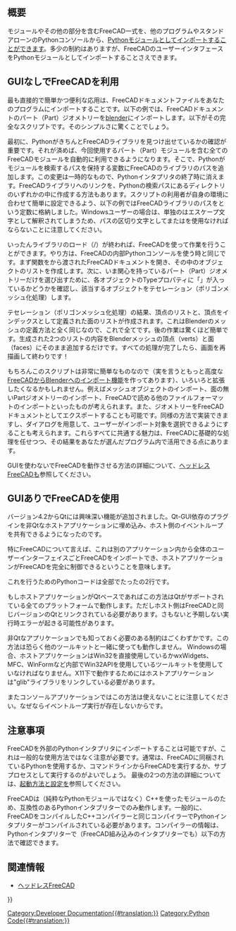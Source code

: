 <languages/>

{{TOCright}}

<span id="Introduction"></span>
== 概要 ==

モジュールやその他の部分を含むFreeCAD一式を、他のプログラムやスタンドアローンのPythonコンソールから、[[Python/ja|Python]]モジュールとしてインポートすることができます。多少の制約はありますが、FreeCADのユーザーインタフェースをPythonモジュールとしてインポートすることさえできます。

<span id="Using_FreeCAD_without_GUI"></span>
== GUIなしでFreeCADを利用 ==

最も直接的で簡単かつ便利な応用は、FreeCADドキュメントファイルをあなたのプログラムにインポートすることです。以下の例では、FreeCADドキュメントのパート（Part）ジオメトリーを[http://www.blender.org blender]にインポートします。以下がその完全なスクリプトです。そのシンプルさに驚くことでしょう。
{{Code|lang=python|code=
<nowiki>
FREECADPATH = '/usr/lib/freecad-python3/lib/' # path to your FreeCAD.so or FreeCAD.pyd file,
# for Windows you must either use \\ or / in the path, using a single \ is problematic
# FREECADPATH = 'C:\\FreeCAD\\bin'
import Blender, sys
sys.path.append(FREECADPATH)
 
def import_fcstd(filename):
   try:
       import FreeCAD
   except ValueError:
       Blender.Draw.PupMenu('Error%t|FreeCAD library not found. Please check the FREECADPATH variable in the import script is correct')
   else:
       scene = Blender.Scene.GetCurrent()
       import Part
       doc = FreeCAD.open(filename)
       objects = doc.Objects
       for ob in objects:
           if ob.Type[:4] == 'Part':
               shape = ob.Shape
               if shape.Faces:
                   mesh = Blender.Mesh.New()
                   rawdata = shape.tessellate(1)
                   for v in rawdata[0]:
                       mesh.verts.append((v.x,v.y,v.z))
                   for f in rawdata[1]:
                       mesh.faces.append.append(f)
                   scene.objects.new(mesh,ob.Name)
       Blender.Redraw()

def main():
   Blender.Window.FileSelector(import_fcstd, 'IMPORT FCSTD', 
                        Blender.sys.makename(ext='.fcstd'))    
 
# This lets you import the script without running it
if __name__=='__main__':
   main()
</nowiki>
}}

最初に、PythonがきちんとFreeCADライブラリを見つけ出せているかの確認が重要です。それが済めば、今回使用するパート（Part）モジュールを含む全てのFreeCADモジュールを自動的に利用できるようになります。そこで、Pythonがモジュールを検索するパスを保持する{{incode|sys.path}}変数にFreeCADのライブラリのパスを追加します。この変更は一時的なもので、Pythonインタプリタの終了時に消えます。FreeCADライブラリへのリンクを、Pythonの検索パスにあるディレクトリのいずれかの中に作成する方法もあります。スクリプトの利用者が自身の環境に合わせて簡単に設定できるよう、以下の例ではFreeCADライブラリのパスを{{incode|FREECADPATH}}という定数に格納しました。Windowsユーザーの場合は、単独の{{incode|\}}はエスケープ文字として解釈されてしまうため、パスの区切り文字として{{incode|\\}}または{{incode|/}}を使用なければならないことに注意してください。

{{Code|lang=python|code=
FREECADPATH = 'C:\\FreeCAD\\bin' # path to your FreeCAD.so or FreeCAD.pyd file
import sys
sys.path.append(FREECADPATH)
}}

いったんライブラリのロード（{{incode|try}}/{{incode|except部分}}）が終われば、FreeCADを使って作業を行うことができます。やり方は、FreeCADの内部Pythonコンソールを使う時と同じです。まず{{incode|main()}}関数をから渡されたFreeCADドキュメントを開き、その中のオブジェクトのリストを作成します。次に、いま関心を持っているパート（Part）ジオメトリーだけを選び出すために、各オブジェクトのTypeプロパティに「{{incode|Part}}」が入っているかどうかを確認し、該当するオブジェクトをテセレーション（ポリゴンメッシュ化処理）します。

{{Code|lang=python|code=
       import Part
       doc = FreeCAD.open(filename)
       objects = doc.Objects
       for ob in objects:
           if ob.Type[:4] == 'Part':
}}

テセレーション（ポリゴンメッシュ化処理）の結果、頂点のリストと、頂点をインデックスとして定義された面のリストが作成されます。これはBlenderのメッシュの定義方法と全く同じなので、これで全てです。後の作業は驚くほど簡単です。生成された2つのリストの内容をBlenderメッシュの頂点（verts）と面（faces）にそのまま追加するだけです。すべての処理が完了したら、画面を再描画して終わりです！

{{Code|lang=python|code=
           if ob.Type[:4] == 'Part':
               shape = ob.Shape
               if shape.Faces:
                   mesh = Blender.Mesh.New()
                   rawdata = shape.tessellate(1)
                   for v in rawdata[0]:
                       mesh.verts.append((v.x,v.y,v.z))
                   for f in rawdata[1]:
                       mesh.faces.append.append(f)
                   scene.objects.new(mesh,ob.Name)
       Blender.Redraw()
}}

もちろんこのスクリプトは非常に簡単なものなので（実を言うともっと高度な[https://yorik.uncreated.net/archive/scripts/blender24/import_freecad.py FreeCADからBlenderへのインポート機能]を作ってあります）、いろいろと拡張したくなるかもしれません。例えばメッシュオブジェクトのインポート、面の無いPartジオメトリーのインポート、FreeCADで読める他のファイルフォーマットのインポートといったものが考えられます。また、ジオメトリーをFreeCADドキュメントとしてエクスポートすることも可能です。同様の方法で実装できますし、ダイアログを用意して、ユーザーがインポート対象を選択できるようにすることも考えられます。これらすべてに共通する魅力は、FreeCADに基礎的な処理を任せつつ、その結果をあなたが選んだプログラム内で活用できる点にあります。

{{Emphasis|注意：}} GUIを使わないでFreeCADを動作させる方法の詳細について、[[Headless_FreeCAD/ja|ヘッドレスFreeCAD]]も参照してください。

<span id="Using_FreeCAD_with_GUI"></span>
== GUIありでFreeCADを使用 ==

バージョン4.2からQtには興味深い機能が追加されました。Qt-GUI依存のプラグインを非Qtなホストアプリケーションに埋め込み、ホスト側のイベントループを共有できるようになったのです。

特にFreeCADについて言えば、これは別のアプリケーション内から全体のユーザーインターフェイスごとFreeCADをインポートでき、ホストアプリケーションがFreeCADを完全に制御できるということを意味します。

これを行うためのPythonコードは全部でたったの2行です。

{{Code|code=
import FreeCADGui 
FreeCADGui.showMainWindow()
}}

もしホストアプリケーションがQtベースであればこの方法はQtがサポートされている全てのプラットフォームで動作します。ただしホスト側はFreeCADと同じバージョンのQtとリンクされている必要があります。さもないと予期しない実行時エラーが起きる可能性があります。 

非Qtなアプリケーションでも知っておく必要のある制約はごくわずかです。この方法は恐らく他のツールキットと一緒に使っても動作しません。
Windowsの場合、ホストアプリケーションはWin32を直接使用しているかwxWidgets、MFC、WinFormなど内部でWin32APIを使用しているツールキットを使用していなければなりません。X11下で動作するためにはホストアプリケーションは"glib"ライブラリをリンクしている必要があります。

またコンソールアプリケーションではこの方法は使えないことに注意してください。なぜならイベントループ実行が存在しないからです。

<span id="Caveats"></span>
== 注意事項 ==

FreeCADを外部のPythonインタプリタにインポートすることは可能ですが、これは一般的な使用方法ではなく注意が必要です。通常は、FreeCADに同梱されているPythonを使用するか、コマンドラインからFreeCADを実行するか、サブプロセスとして実行するのがよいでしょう。 最後の2つの方法の詳細については、[[Start_up_and_Configuration/ja|起動方法と設定]]を参照してください。

FreeCADは（純粋なPythonモジュールではなく）C++を使ったモジュールのため、互換性のあるPythonインタプリターでのみ動作します。一般的に、FreeCADをコンパイルしたC++コンパイラーと同じコンパイラーでPythonインタプリターがコンパイルされている必要があります。コンパイラーの情報は、Pythonインタプリターで（FreeCAD組み込みのインタプリターでも）以下の方法で確認できます。

{{Code|code=
>>> import sys
>>> sys.version
'2.7.13 (default, Dec 17 2016, 23:03:43) \n[GCC 4.2.1 Compatible Apple LLVM 8.0.0 (clang-800.0.42.1)]'
}}

<span id="Related"></span>
== 関連情報 ==

* [[Headless_FreeCAD/ja|ヘッドレスFreeCAD]]


{{Powerdocnavi{{#translation:}}}}
[[Category:Developer Documentation{{#translation:}}]]
[[Category:Python Code{{#translation:}}]]